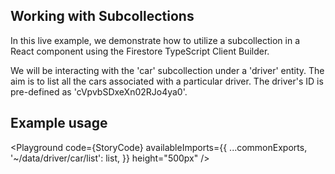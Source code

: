 
<Meta title="Sub Collections/List" />

## Working with Subcollections
In this live example, we demonstrate how to utilize a subcollection in a React component using the Firestore TypeScript Client Builder.

We will be interacting with the 'car' subcollection under a 'driver' entity. The aim is to list all the cars associated with a particular driver. The driver's ID is pre-defined as 'cVpvbSDxeXn02RJo4ya0'.

## Example usage

<Playground
    code={StoryCode}
    availableImports={{ 
        ...commonExports,
        '~/data/driver/car/list': list,
    }}
    height="500px" />
